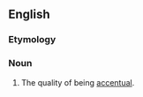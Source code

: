 ==English==

===Etymology===
{{suffix|en|accentual|ity}}

===Noun===
{{head|en|noun}}

# The quality of being [[accentual]].